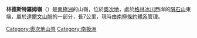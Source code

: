 {{Unreferenced|time=2014-01-24T20:31:12+00:00}}
{{coord|79|43|S|156|0|E|source:GNIS|display=title}}

'''林德斯特羅姆嶺'''（{{lang-en|Lindstrom Ridge}}）是[[南極洲|南極洲]]的山嶺，位於[[奧次地|奧次地]]，處於[[格林冰川|格林冰川]]西岸的[[隕石山|隕石山]]東端，屬於[[達爾文山脈_(南極洲)|達爾文山脈]]的一部分，長7公里，現時由[[南極條約體系|南極條約體系]]管理。

{{DEFAULTSORT:Lindstrom Ridge}}
[[Category:奧次地山脊|Category:奧次地山脊]]
[[Category:南极洲|Category:南极洲]]


{{OatesLand-geo-stub}}